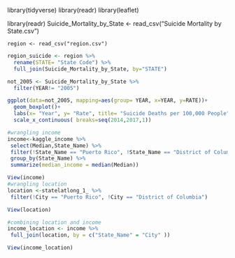 library(tidyverse)
library(readr)
library(leaflet)

library(readr)
Suicide_Mortality_by_State <- read_csv("Suicide Mortality by State.csv")
```
region <- read_csv("region.csv")
```

```r
region_suicide <- region %>% 
  rename(STATE= "State Code") %>% 
  full_join(Suicide_Mortality_by_State, by="STATE")
 ```
 
```r
not_2005 <- Suicide_Mortality_by_State %>% 
  filter(YEAR!= "2005")

ggplot(data=not_2005, mapping=aes(group= YEAR, x=YEAR, y=RATE))+
  geom_boxplot()+
  labs(x= "Year", y= "Rate", title= "Suicide Deaths per 100,000 People")+
  scale_x_continuous( breaks=seq(2014,2017,1))
  ```
  
  
 ```r
 #wrangling income
income<-kaggle_income %>% 
  select(Median,State_Name) %>% 
  filter(!State_Name == "Puerto Rico", !State_Name == "District of Columbia") %>% 
  group_by(State_Name) %>%  
  summarize(median_income = median(Median))

View(income)
 #wrangling location
location <-statelatlong_1_ %>% 
  filter(!City == "Puerto Rico", !City == "District of Columbia") 

View(location)

#combining location and income
income_location <- income %>% 
  full_join(location, by = c("State_Name" = "City" )) 

View(income_location)
```
